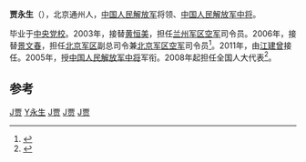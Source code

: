 '''贾永生'''（{{bd|1947年|||catIdx=}}），北京通州人，[[中国人民解放军|中国人民解放军]]将领、[[中国人民解放军中将|中国人民解放军中将]]。

毕业于[[中央党校|中央党校]]。2003年，接替[[黄恒美|黄恒美]]，担任[[兰州军区空军|兰州军区空军]]司令员。2006年，接替[[景文春|景文春]]，担任[[北京军区|北京军区]]副总司令兼[[北京军区空军|北京军区空军]]司令员<ref>{{cite web|title=空军中将贾永生：没有必要炒作歼20威胁|url=http://news.ifeng.com/mainland/special/2011lianghui/content-4/detail_2011_03/04/4981333_0.shtml|publisher=凤凰网|accessdate=2012-03-12|archive-date=2019-06-08|archive-url=https://web.archive.org/web/20190608181832/http://news.ifeng.com/mainland/special/2011lianghui/content-4/detail_2011_03/04/4981333_0.shtml|dead-url=no}}</ref>。2011年，由[[江建曾|江建曾]]接任。2005年，授[[中国人民解放军中将|中国人民解放军中将]]军衔。2008年起担任全国人大代表<ref>{{cite news|title=全国人大代表信息-贾永生|url=http://210.82.31.1:8084/delegate/viewDelegate.action?dbid=112914|accessdate=2013-04-05|newspaper=全国人大网|archive-url=https://web.archive.org/web/20140528001230/http://www.npc.gov.cn/delegate/viewDelegate.action?dbid=112914|archive-date=2014-05-28|dead-url=yes}}</ref>。

== 参考 ==
{{reflist}}
{{start box}}
{{s-mil}}
{{succession box|[[黄恒美|黄恒美]]|[[朱清益|朱清益]]|[[中国人民解放军|中国人民解放军]][[兰州军区空军|兰州军区空军]]司令员|2003年12月-2006年8月}}
{{succession box|[[景文春|景文春]]|[[江建曾|江建曾]]|[[中国人民解放军|中国人民解放军]][[北京军区空军|北京军区空军]]司令员|2006年8月-2011年1月}}
{{end box}}
{{中国军事人物小作品}}
[[Category:北京军区空军司令员|J贾]]
[[Category:贾姓|Y永生]]
[[Category:中国人民解放军空军中将|J贾]]
[[Category:第十一届全国人大代表|J贾]]
[[Category:兰州军区空军司令员|J贾]]